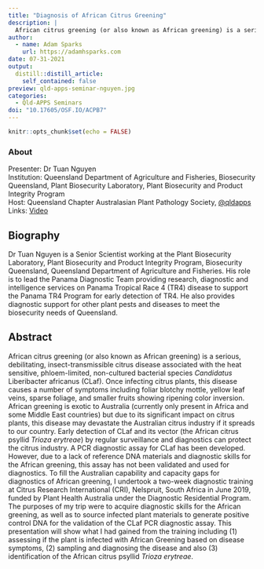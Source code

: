 ```yaml
---
title: "Diagnosis of African Citrus Greening"
description: |
  African citrus greening (or also known as African greening) is a serious, debilitating, insect-transmissible citrus disease associated with the heat sensitive, phloem-limited, non-cultured bacterial species _Candidatus_ Liberibacter africanus (CLaf). To fill the Australian capability and capacity gaps for diagnostics of African greening, I undertook a two-week diagnostic training at Citrus Research International (CRI), Nelspruit, South Africa in June 2019. This presentation will show what I had gained from the training.  Presented for the Queensland Chapter of the Australasian Plant Pathology Society (APPS).
author:
  - name: Adam Sparks
    url: https://adamhsparks.com
date: 07-31-2021
output:
  distill::distill_article:
    self_contained: false
preview: qld-apps-seminar-nguyen.jpg
categories:
  - Qld-APPS Seminars
doi: "10.17605/OSF.IO/ACPB7"
---
```



```r
knitr::opts_chunk$set(echo = FALSE)
```

### About

Presenter: Dr Tuan Nguyen \
Institution: Queensland Department of Agriculture and Fisheries, Biosecurity Queensland, Plant Biosecurity Laboratory, Plant Biosecurity and Product Integrity Program \
Host: Queensland Chapter Australasian Plant Pathology Society, [\@qldapps](https://twitter.com/qldapps) \
Links: [Video](https://youtu.be/4GICyR_Gc20)

## Biography

Dr Tuan Nguyen is a Senior Scientist working at the Plant Biosecurity Laboratory, Plant Biosecurity and Product Integrity Program, Biosecurity Queensland, Queensland Department of Agriculture and Fisheries.
His role is to lead the Panama Diagnostic Team providing research, diagnostic and intelligence services on Panama Tropical Race 4 (TR4) disease to support the Panama TR4 Program for early detection of TR4.
He also provides diagnostic support for other plant pests and diseases to meet the biosecurity needs of Queensland.

## Abstract

African citrus greening (or also known as African greening) is a serious, debilitating, insect-transmissible citrus disease associated with the heat sensitive, phloem-limited, non-cultured bacterial species _Candidatus_ Liberibacter africanus (CLaf).
Once infecting citrus plants, this disease causes a number of symptoms including foliar blotchy mottle, yellow leaf veins, sparse foliage, and smaller fruits showing ripening color inversion.
African greening is exotic to Australia (currently only present in Africa and some Middle East countries) but due to its significant impact on citrus plants, this disease may devastate the Australian citrus industry if it spreads to our country.
Early detection of CLaf and its vector (the African citrus psyllid _Trioza erytreae_) by regular surveillance and diagnostics can protect the citrus industry.
A PCR diagnostic assay for CLaf has been developed.
However, due to a lack of reference DNA materials and diagnostic skills for the African greening, this assay has not been validated and used for diagnostics.
To fill the Australian capability and capacity gaps for diagnostics of African greening, I undertook a two-week diagnostic training at Citrus Research International (CRI), Nelspruit, South Africa in June 2019, funded by Plant Health Australia under the Diagnostic Residential Program.
The purposes of my trip were to acquire diagnostic skills for the African greening, as well as to source infected plant materials to generate positive control DNA for the validation of the CLaf PCR diagnostic assay.
This presentation will show what I had gained from the training including (1) assessing if the plant is infected with African Greening based on disease symptoms, (2) sampling and diagnosing the disease and also (3) identification of the African citrus psyllid _Trioza erytreae_.
